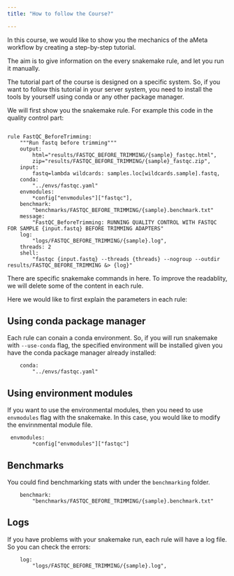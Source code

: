 ```yaml
---
title: "How to follow the Course?"

---
```


In this course, we would like to show you the mechanics of the aMeta workflow by creating a step-by-step tutorial.

The aim is to give information on the every snakemake rule, and let you run it manually.

The tutorial part of the course is designed on a specific system. So, if you want to follow this tutorial in your server system, you need to install the tools by yourself using conda or any other package manager.

We will first show you the snakemake rule. For example this code in the quality control part:

```

rule FastQC_BeforeTrimming:
    """Run fastq before trimming"""
    output:
        html="results/FASTQC_BEFORE_TRIMMING/{sample}_fastqc.html",
        zip="results/FASTQC_BEFORE_TRIMMING/{sample}_fastqc.zip",
    input:
        fastq=lambda wildcards: samples.loc[wildcards.sample].fastq,
    conda:
        "../envs/fastqc.yaml"
    envmodules:
        *config["envmodules"]["fastqc"],
    benchmark:
        "benchmarks/FASTQC_BEFORE_TRIMMING/{sample}.benchmark.txt"
    message:
        "FastQC_BeforeTrimming: RUNNING QUALITY CONTROL WITH FASTQC FOR SAMPLE {input.fastq} BEFORE TRIMMING ADAPTERS"
    log:
        "logs/FASTQC_BEFORE_TRIMMING/{sample}.log",
    threads: 2
    shell:
        "fastqc {input.fastq} --threads {threads} --nogroup --outdir results/FASTQC_BEFORE_TRIMMING &> {log}"
```

There are specific snakemake commands in here. To improve the readablity, we will delete some of the content in each rule.

Here we would like to first explain the parameters in each rule:

## Using conda package manager

Each rule can conain a conda environment. So, if you will run snakemake with `--use-conda` flag, the specified environment will be installed given you have the conda package manager already installed:

```
    conda:
        "../envs/fastqc.yaml"
```

## Using environment modules

If you want to use the environmental modules, then you need to use `envmodules` flag with the snakemake. In this case, you would like to modify the envirınmental module file.

```
 envmodules:
        *config["envmodules"]["fastqc"]

```

## Benchmarks

You could find benchmarking stats with under the `benchmarking` folder.

```
    benchmark:
        "benchmarks/FASTQC_BEFORE_TRIMMING/{sample}.benchmark.txt"

```

## Logs

If you have problems with your snakemake run, each rule will have a log file. So you can check the errors:

```
    log:
        "logs/FASTQC_BEFORE_TRIMMING/{sample}.log",
```

